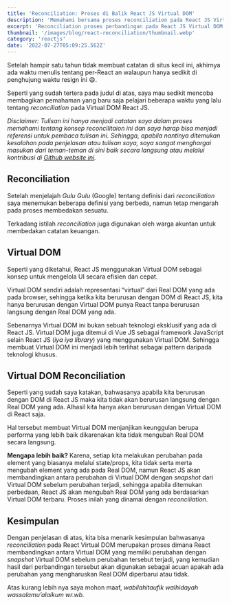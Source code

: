 ```yaml
---
title: 'Reconciliation: Proses di Balik React JS Virtual DOM'
description: 'Memahami bersama proses reconciliation pada React JS Virtual DOM'
excerpt: 'Reconciliation proses perbandingan pada React JS Virtual DOM'
thumbnail: '/images/blog/react-reconciliation/thumbnail.webp'
category: 'reactjs'
date: '2022-07-27T05:09:25.562Z'
---
```


Setelah hampir satu tahun tidak membuat catatan di situs kecil ini, akhirnya ada waktu menulis tentang per-React an walaupun hanya sedikit di penghujung waktu resign ini 😄.

Seperti yang sudah tertera pada judul di atas, saya mau sedikit mencoba membagikan pemahaman yang baru saja pelajari beberapa waktu yang lalu tentang _reconciliation_ pada Virtual DOM React JS.

_Disclaimer: Tulisan ini hanya menjadi catatan saya dalam proses memahami tentang konsep reconcilitaion ini dan saya harap bisa menjadi referensi untuk pembaca tulisan ini. Sehingga, apabila nantinya ditemukan kesalahan pada penjelasan atau tulisan saya, saya sangat menghargai masukan dari teman-teman di sini baik secara langsung atau melalui kontribusi di [Github website ini](https://github.com/alfanjauhari/alfanjauhari.com)._

## Reconciliation

Setelah menjelajah _Gulu Gulu_ (Google) tentang definisi dari _reconciliation_ saya menemukan beberapa definisi yang berbeda, namun tetap mengarah pada proses membedakan sesuatu.

Terkadang istilah _reconciliation_ juga digunakan oleh warga akuntan untuk membedakan catatan keuangan.

## Virtual DOM

Seperti yang diketahui, React JS menggunakan Virtual DOM sebagai konsep untuk mengelola UI secara efisien dan cepat.

Virtual DOM sendiri adalah representasi “virtual” dari Real DOM yang ada pada browser, sehingga ketika kita berurusan dengan DOM di React JS, kita hanya berurusan dengan Virtual DOM punya React tanpa berurusan langsung dengan Real DOM yang ada.

Sebenarnya Virtual DOM ini bukan sebuah teknologi eksklusif yang ada di React JS. Virtual DOM juga ditemui di Vue JS sebagai framework JavaScript selain React JS (_iya iya library_) yang menggunakan Virtual DOM. Sehingga membuat Virtual DOM ini menjadi lebih terlihat sebagai pattern daripada teknologi khusus.

## Virtual DOM Reconciliation

Seperti yang sudah saya katakan, bahwasanya apabila kita berurusan dengan DOM di React JS maka kita tidak akan berurusan langsung dengan Real DOM yang ada. Alhasil kita hanya akan berurusan dengan Virtual DOM di React saja.

Hal tersebut membuat Virtual DOM menjanjikan keunggulan berupa performa yang lebih baik dikarenakan kita tidak mengubah Real DOM secara langsung.

**Mengapa lebih baik?** Karena, setiap kita melakukan perubahan pada element yang biasanya melalui state/props, kita tidak serta merta mengubah element yang ada pada Real DOM, namun React JS akan membandingkan antara perubahan di Virtual DOM dengan _snapshot_ dari Virtual DOM sebelum perubahan terjadi, sehingga apabila ditemukan perbedaan, React JS akan mengubah Real DOM yang ada berdasarkan Virtual DOM terbaru. Proses inilah yang dinamai dengan _reconciliation_.

## Kesimpulan

Dengan penjelasan di atas, kita bisa menarik kesimpulan bahwasanya _reconciliation_ pada React Virtual DOM merupakan proses dimana React membandingkan antara Virtual DOM yang memiliki perubahan dengan _snapshot_ Virtual DOM sebelum perubahan tersebut terjadi, yang kemudian hasil dari perbandingan tersebut akan digunakan sebagai acuan apakah ada perubahan yang mengharuskan Real DOM diperbarui atau tidak.

Atas kurang lebih nya saya mohon maaf, _wabilahitaufik walhidayah wassalamu’alaikum wr.wb._
